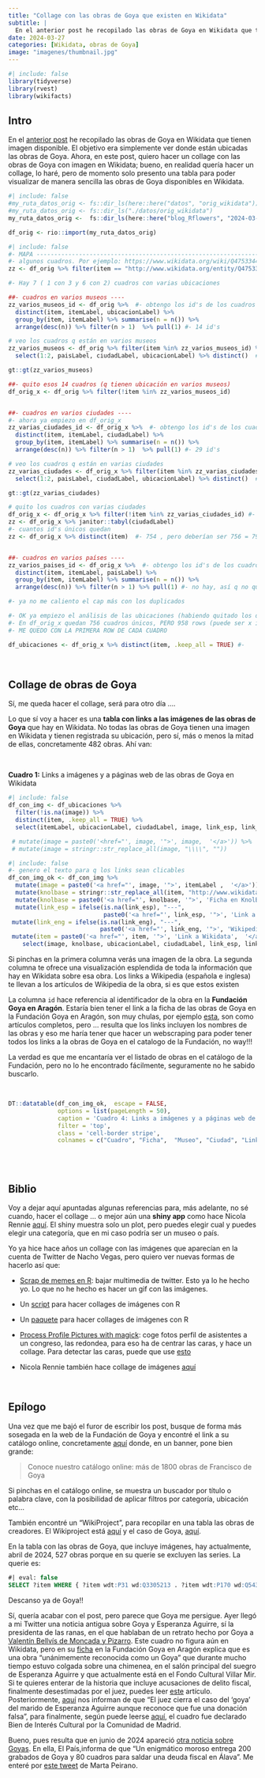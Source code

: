 ```yaml
---
title: "Collage con las obras de Goya que existen en Wikidata"
subtitle: | 
  En el anterior post he recopilado las obras de Goya en Wikidata que tienen imagen disponible. Aquí presento una tabla para poder visualizarlas.
date: 2024-03-27
categories: [Wikidata, obras de Goya]
image: "imagenes/thumbnail.jpg"
---
```



```r
#| include: false
library(tidyverse)
library(rvest)
library(wikifacts) 
```

## Intro

En el [anterior post](../2024-03-25_wikidata-Goya/index.qmd) he recopilado las obras de Goya en Wikidata que tienen imagen disponible. El objetivo era simplemente ver donde están ubicadas las obras de Goya. Ahora, en este post, quiero hacer un collage con las obras de Goya con imagen en Wikidata; bueno, en realidad quería hacer un collage, lo haré, pero de momento solo presento una tabla para poder visualizar de manera sencilla las obras de Goya disponibles en Wikidata.


```r
#| include: false
#my_ruta_datos_orig <- fs::dir_ls(here::here("datos", "orig_wikidata"))
#my_ruta_datos_orig <- fs::dir_ls("./datos/orig_wikidata")
my_ruta_datos_orig <-  fs::dir_ls(here::here("blog_Rflowers", "2024-03-25_wikidata-Goya", "datos", "orig_wikidata"))

df_orig <- rio::import(my_ruta_datos_orig)
```



```r
#| include: false
#- MAPA ------------------------------------------------------------------------
#- algunos cuadros. Por ejemplo: https://www.wikidata.org/wiki/Q47533444  están en 3 ubicaciones  y por tanto, cuando recupero el país salen 3 países
zz <- df_orig %>% filter(item == "http://www.wikidata.org/entity/Q47533444")

#- Hay 7 ( 1 con 3 y 6 con 2) cuadros con varias ubicaciones

##- cuadros en varios museos ----
zz_varios_museos_id <- df_orig %>%  #- obtengo los id's de los cuadros que están en varios museos
  distinct(item, itemLabel, ubicacionLabel) %>% 
  group_by(item, itemLabel) %>% summarise(n = n()) %>% 
  arrange(desc(n)) %>% filter(n > 1)  %>% pull(1) #- 14 id's

# veo los cuadros q están en varios museos
zz_varios_museos <- df_orig %>% filter(item %in% zz_varios_museos_id) %>% 
  select(1:2, paisLabel, ciudadLabel, ubicacionLabel) %>% distinct()  #- 29 registros

gt::gt(zz_varios_museos)

##- quito esos 14 cuadros (q tienen ubicación en varios museos)
df_orig_x <- df_orig %>% filter(!item %in% zz_varios_museos_id)


##- cuadros en varios ciudades ----
#- ahora ya empiezo en df_orig_x
zz_varias_ciudades_id <- df_orig_x %>%  #- obtengo los id's de los cuadros que están en varios ciudades
  distinct(item, itemLabel, ciudadLabel) %>% 
  group_by(item, itemLabel) %>% summarise(n = n()) %>% 
  arrange(desc(n)) %>% filter(n > 1)  %>% pull(1) #- 29 id's

# veo los cuadros q están en varias ciudades
zz_varias_ciudades <- df_orig_x %>% filter(item %in% zz_varias_ciudades_id) %>% 
  select(1:2, paisLabel, ciudadLabel, ubicacionLabel) %>% distinct()  #- 61 registros

gt::gt(zz_varias_ciudades)

# quito los cuadros con varias ciudades
df_orig_x <- df_orig_x %>% filter(!item %in% zz_varias_ciudades_id) #- 958 rows
zz <- df_orig_x %>% janitor::tabyl(ciudadLabel)
#- cuantos id's únicos quedan
zz <- df_orig_x %>% distinct(item)  #- 754 , pero deberían ser 756 = 799 - (14 + 29)


##- cuadros en varios países ----
zz_varios_paises_id <- df_orig_x %>%  #- obtengo los id's de los cuadros que están en varios países
  distinct(item, itemLabel, paisLabel) %>% 
  group_by(item, itemLabel) %>% summarise(n = n()) %>% 
  arrange(desc(n)) %>% filter(n > 1) %>% pull(1) #- no hay, así q no quito nada

#- ya no me caliento el cap más con los duplicados

#- OK ya empiezo el análisis de las ubicaciones (habiendo quitado los duplicados)
#- En df_orig_x quedan 756 cuadros únicos, PERO 958 rows (puede ser x imágenes etc)
#- ME QUEDO CON LA PRIMERA ROW DE CADA CUADRO

df_ubicaciones <- df_orig_x %>% distinct(item, .keep_all = TRUE) #-

```



<br>

## Collage de obras de Goya

Sí, me queda hacer el collage, será para otro día .... 

Lo que sí voy a hacer es una **tabla con links a las imágenes de las obras de Goya** que hay en Wikidata. No todas las obras de Goya tienen una imagen en Wikidata y tienen registrada su ubicación, pero sí, más o menos la mitad de ellas, concretamente 482 obras. Ahí van:  

<br>

**Cuadro 1:** Links a imágenes y a páginas web de las obras de Goya en Wikidata


```r
#| include: false
df_con_img <- df_ubicaciones %>% 
  filter(!is.na(image)) %>% 
  distinct(item, .keep_all = TRUE) %>% 
  select(itemLabel, ubicacionLabel, ciudadLabel, image, link_esp, link_eng, idGoya,  item) 

 # mutate(image = paste0('<href="', image, '">', image,  '</a>')) %>% 
 # mutate(image = stringr::str_replace_all(image, "\\\\", ""))
```


```r
#| include: false
#- genero el texto para q los links sean clicables
df_con_img_ok <- df_con_img %>% 
  mutate(image = paste0('<a href="', image, '">', itemLabel ,  '</a>')) %>% 
  mutate(knolbase = stringr::str_replace_all(item, "http://www.wikidata.org/entity/", "https://ringgaard.com/kb/")) %>%
  mutate(knolbase = paste0('<a href="', knolbase, '">', 'Ficha en KnolBase',  '</a>')) %>%
  mutate(link_esp = ifelse(is.na(link_esp), "---", 
                           paste0('<a href="', link_esp, '">', 'Link a Wikipedia',  '</a>'))) %>%
 mutate(link_eng = ifelse(is.na(link_eng), "---",
                          paste0('<a href="', link_eng, '">', 'Wikipedia inglesa',  '</a>'))) %>%
 mutate(item = paste0('<a href="', item, '">', 'Link a Wikidata',  '</a>')) %>%
    select(image, knolbase, ubicacionLabel, ciudadLabel, link_esp, link_eng, item, idGoya)
```


Si pinchas en la primera columna verás una imagen de la obra. La segunda columna te ofrece una visualización esplendida de toda la información que hay en Wikidata sobre esa obra. Los links a Wikipedia (española e inglesa) te llevan a los artículos de Wikipedia de la obra, si es que estos existen



La columna `id` hace referencia al identificador de la obra en la **Fundación Goya en Aragón**. Estaría bien tener el link a la ficha de las obras de Goya en la Fundación Goya en Aragón, son muy chulas, por ejemplo [esta](https://fundaciongoyaenaragon.es/obra/saturno-devorando-a-un-hijo/660), son como artículos completos, pero ... resulta que los links incluyen los nombres de las obras y eso me haría tener que hacer un webscraping para poder tener todos los links a la obras de Goya en el catalogo de la Fundación, no way!!!

La verdad es que me encantaría ver el listado de obras en el catálogo de la Fundación, pero no lo he encontrado fácilmente, seguramente no he sabido buscarlo.


<br>






```r
DT::datatable(df_con_img_ok,  escape = FALSE,
              options = list(pageLength = 50),
              caption = 'Cuadro 4: Links a imágenes y a páginas web de las obras de Goya en Wikidata',
              filter = 'top',
              class = 'cell-border stripe',
              colnames = c("Cuadro", "Ficha",  "Museo", "Ciudad", "Link a Wikipedia" , "Link a Wiki inglesa", "Link a Wikidata", "id"))
```




<br><br>


## Biblio


Voy a dejar aquí apuntadas algunas referencias para, más adelante, no sé cuando, hacer el collage ... o mejor aún una **shiny app** como hace Nicola Rennie [aquí](https://nrennie.rbind.io/blog/webr-shiny-tidytuesday/?utm_campaign=Data_Elixir&utm_source=Data_Elixir_478). El shiny muestra solo un plot, pero puedes elegir cual y puedes elegir una categoría, que en mi caso podría ser un museo o país.

Yo ya hice hace años un collage con las imágenes que aparecían en la cuenta de Twitter de Nacho Vegas, pero quiero ver nuevas formas de hacerlo así que:

- [Scrap de memes en R](https://juvenalcampos.com/2022/03/10/scrap-de-memes-en-r/): bajar multimedia de twitter. Esto ya lo he hecho yo. Lo que no he hecho es hacer un gif con las imágenes.

- Un [script](https://github.com/z3tt/30DayChartChallenge_Collection2021/blob/main/R/create_collages.R) para hacer collages de imágenes con R

- Un [paquete](https://github.com/VincentGuyader/collage) para hacer collages de imágenes con R

- [Process Profile Pictures with magick](https://www.garrickadenbuie.com/blog/process-profile-picture-magick/): coge fotos perfil de asistentes a un congreso, las redondea, para eso ha de centrar las caras, y hace un collage. Para detectar las caras, puede que use [esto](https://github.com/bnosac/image/tree/master/image.libfacedetection#readme)


- Nicola Rennie también hace collage de imágenes [aquí](https://fosstodon.org/@nrennie/111872614837307022)																									  

<br>

## Epílogo


Una vez que me bajó el furor de escribir los post, busque de forma más sosegada en la web de la Fundación de Goya y encontré el link a su catálogo online, concretamente [aquí](https://fundaciongoyaenaragon.es/) donde, en un banner, pone bien grande:

> Conoce nuestro catálogo online: más de 1800 obras de Francisco de Goya

Si pinchas en el catálogo online, se muestra un buscador por título o palabra clave, con la posibilidad de aplicar filtros por categoría, ubicación etc...


También encontré un "WikiProject", para recopilar en una tabla las obras de creadores. El Wikiproject está [aquí](https://m.wikidata.org/wiki/Wikidata:WikiProject_sum_of_all_paintings/Creator) y el caso de Goya, [aquí](https://m.wikidata.org/wiki/Wikidata:WikiProject_sum_of_all_paintings/Creator/Francisco_de_Goya).

En la tabla con las obras de Goya, que incluye imágenes, hay actualmente, abril de 2024, 527 obras porque en su querie se excluyen las series. La querie es:

```sql
#| eval: false
SELECT ?item WHERE { ?item wdt:P31 wd:Q3305213 . ?item wdt:P170 wd:Q5432 . MINUS { ?item wdt:P31 wd:Q15727816 } }
```

Descanso ya de Goya!! 


Sí, quería acabar con el post, pero parece que Goya me persigue. Ayer llegó a mi Twitter una noticia antigua sobre Goya y Esperanza Aguirre, sí la presidenta de las ranas, en el que hablaban de un retrato hecho por Goya a [Valentín Bellvís de Moncada y Pizarro](https://es.wikipedia.org/wiki/Valent%C3%ADn_Belvis_de_Moncada_y_Pizarro). Este cuadro no figura aún en Wikidata, pero en su [ficha](https://fundaciongoyaenaragon.es/obra/retrato-de-valentin-bellvis-de-moncada-y-pizarro/2010) en la Fundación Goya en Aragón explica que es una obra "unánimemente reconocida como un Goya" que durante mucho tiempo estuvo colgada sobre una chimenea, en el salón principal del suegro de Esperanza Aguirre y que actualmente está en el Fondo Cultural Villar Mir. Si te quieres enterar de la historia que incluye acusaciones de delito fiscal, finalmente desestimadas por el juez, puedes leer [este](https://www.eldiario.es/politica/esperanza-aguirre-marido-vendieron-goya-inedito-cinco-millones-protegerlo-cultural-ahorrarse-impuestos_1_7832152.html) artículo. Posteriormente, [aquí](https://elpais.com/cultura/2023-03-04/el-juez-cierra-el-caso-del-goya-del-marido-de-esperanza-aguirre-aunque-reconoce-que-fue-una-donacion-falsa.html) nos informan de que "El juez cierra el caso del ‘goya’ del marido de Esperanza Aguirre aunque reconoce que fue una donación falsa", para finalmente, según puede leerse  [aquí](https://www.heraldo.es/noticias/ocio-y-cultura/2023/03/19/madrid-declara-bic-el-goya-que-vendio-el-marido-de-esperanza-aguirre-1639058.html), el cuadro fue declarado Bien de Interés Cultural por la Comunidad de Madrid.


Bueno, pues resulta que en junio de 2024 apareció [otra noticia sobre Goyas](https://elpais.com/espana/2024-06-28/un-enigmatico-moroso-entrega-200-grabados-de-goya-y-80-cuadros-para-saldar-una-deuda-fiscal-en-alava.html). En ella, El País,informa de que "Un enigmático moroso entrega 200 grabados de Goya y 80 cuadros para saldar una deuda fiscal en Álava". Me enteré por [este tweet](https://x.com/minipetite/status/1806665732337590495?t=QpEARAzP95eksfBz-0wTcg) de Marta Peirano.
